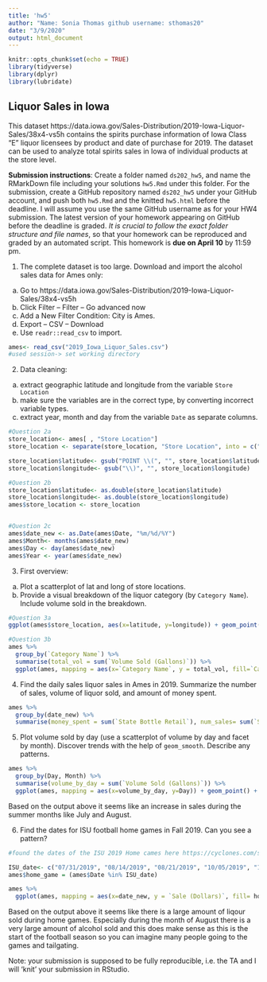 ```yaml
---
title: 'hw5'
author: "Name: Sonia Thomas github username: sthomas20"
date: "3/9/2020"
output: html_document
---
```


```r
knitr::opts_chunk$set(echo = TRUE)
library(tidyverse)
library(dplyr)
library(lubridate)
```

## Liquor Sales in Iowa

This dataset https://data.iowa.gov/Sales-Distribution/2019-Iowa-Liquor-Sales/38x4-vs5h contains the spirits purchase information of Iowa Class “E” liquor licensees by product and date of purchase for 2019. The dataset can be used to analyze total spirits sales in Iowa of individual products at the store level.

**Submission instructions**: Create a folder named `ds202_hw5`, and name the RMarkDown file including your solutions `hw5.Rmd` under this folder. For the submission, create a GitHub repository named `ds202_hw5` under your GitHub account, and push both `hw5.Rmd` and the knitted `hw5.html` before the deadline. I will assume you use the same GitHub username as for your HW4 submission. The latest version of your homework appearing on GitHub before the deadline is graded. *It is crucial to follow the exact folder structure and file names*, so that your homework can be reproduced and graded by an automated script. This homework is **due on April 10** by 11:59 pm.

1. The complete dataset is too large. Download and import the alcohol sales data for Ames only: 

  a. Go to https://data.iowa.gov/Sales-Distribution/2019-Iowa-Liquor-Sales/38x4-vs5h
  b. Click Filter -- Filter -- Go advanced now
  c. Add a New Filter Condition: City is Ames.
  d. Export -- CSV -- Download
  e. Use `readr::read_csv` to import.
  
```r
ames<- read_csv("2019_Iowa_Liquor_Sales.csv")
#used session-> set working directory 
```
  
2. Data cleaning: 
  a. extract geographic latitude and longitude from the variable `Store Location`
  b. make sure the variables are in the correct type, by converting incorrect variable types.
  c. extract year, month and day from the variable `Date` as separate columns.
  
```r
#Question 2a
store_location<- ames[ , "Store Location"]
store_location <- separate(store_location, "Store Location", into = c("latitude", "longitude"), sep = " (?=[^ ]+$)")

store_location$latitude<- gsub("POINT \\(", "", store_location$latitude)
store_location$longitude<- gsub("\\)", "", store_location$longitude)

#Question 2b
store_location$latitude<- as.double(store_location$latitude)
store_location$longitude<- as.double(store_location$longitude)
ames$store_location <- store_location


#Question 2c
ames$date_new <- as.Date(ames$Date, "%m/%d/%Y")
ames$Month<- months(ames$date_new)
ames$Day <- day(ames$date_new)
ames$Year <- year(ames$date_new)

```
3. First overview:
  a. Plot a scatterplot of lat and long of store locations. 
  b. Provide a visual breakdown of the liquor category (by `Category Name`). Include volume sold in the breakdown.

```r
#Question 3a
ggplot(ames$store_location, aes(x=latitude, y=longitude)) + geom_point() + xlab("Latitude") + ylab("Longitude") + ggtitle("Latitude and Longtiude Scatterplot")
```

```r
#Question 3b
ames %>%
  group_by(`Category Name`) %>%
  summarise(total_vol = sum(`Volume Sold (Gallons)`)) %>%
  ggplot(ames, mapping = aes(x=`Category Name`, y = total_vol, fill=`Category Name`)) + geom_col() + coord_flip() + xlab("Volume Gallons") + ylab('Liqour') + ggtitle('Liqour category by volume') + theme(legend.position = "none")

```
  
  
4. Find the daily sales liquor sales in Ames in 2019. Summarize the number of sales, volume of liquor sold, and amount of money spent.

```r
ames %>%
  group_by(date_new) %>%
  summarise(money_spent = sum(`State Bottle Retail`), num_sales= sum(`Sale (Dollars)`), Volume_of_liq_sold = sum(`Volume Sold (Gallons)`))

```

5. Plot volume sold by day (use a scatterplot of volume by day and facet by month). Discover trends with the help of `geom_smooth`. Describe any patterns.
```r
ames %>%
  group_by(Day, Month) %>%
  summarise(volume_by_day = sum(`Volume Sold (Gallons)`)) %>%
  ggplot(ames, mapping = aes(x=volume_by_day, y=Day)) + geom_point() + facet_wrap(~Month) + coord_flip() + geom_smooth(method = lm, se = FALSE ) + xlab('Day of Month') + ylab('Volume in Gallons') + ggtitle('Volume sold by Day')

```

  Based on the output above it seems like an increase in sales during the summer months like July and August. 
  
6. Find the dates for ISU football home games in Fall 2019. Can you see a pattern? 
```r
#found the dates of the ISU 2019 Home cames here https://cyclones.com/sports/football/schedule/2019

ISU_date<- c("07/31/2019", "08/14/2019", "08/21/2019", "10/05/2019", "10/26/2019", "11/16/2019", "11/23/2019")
ames$home_game = (ames$Date %in% ISU_date)

ames %>%
  ggplot(ames, mapping = aes(x=date_new, y = `Sale (Dollars)`, fill= home_game)) + geom_col() 

```

  Based on the output above it seems like there is a large amount of liqour sold during home games. Especially during the month of August there is a very large amount of alcohol sold and this does make sense as this is the start of the football season so you can imagine many people going to the games and tailgating. 
  
  
Note: your submission is supposed to be fully reproducible, i.e. the TA and I will 'knit' your submission in RStudio. 

